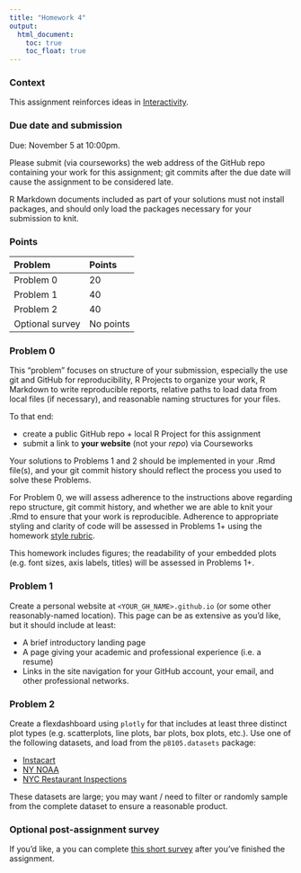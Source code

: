```yaml
---
title: "Homework 4"
output:
  html_document: 
    toc: true
    toc_float: true
---
```


### Context

This assignment reinforces ideas in [Interactivity](topic_interactivity.html). 

### Due date and submission

Due: November 5 at 10:00pm. 

Please submit (via courseworks) the web address of the GitHub repo containing your work for this assignment; git commits after the due date will cause the assignment to be considered late.

R Markdown documents included as part of your solutions must not install packages, and should only load the packages necessary for your submission to knit. 

### Points

| Problem         | Points    |
|:--------------- |:--------- |
| Problem 0       | 20        |
| Problem 1       | 40        |
| Problem 2       | 40        |
| Optional survey | No points |


### Problem 0

This "problem" focuses on structure of your submission, especially the use git and GitHub for reproducibility, R Projects to organize your work, R Markdown to write reproducible reports, relative paths to load data from local files (if necessary), and reasonable naming structures for your files. 

To that end: 

* create a public GitHub repo + local R Project for this assignment
* submit a link to **your website** (not your _repo_) via Courseworks

Your solutions to Problems 1 and 2 should be implemented in your .Rmd file(s), and your git commit history should reflect the process you used to solve these Problems. 

For Problem 0, we will assess adherence to the instructions above regarding repo structure, git commit history, and whether we are able to knit your .Rmd to ensure that your work is reproducible. Adherence to appropriate styling and clarity of code will be assessed in Problems 1+ using the homework [style rubric](homework_style_rubric.html). 

This homework includes figures; the readability of your embedded plots (e.g. font sizes, axis labels, titles) will be assessed in Problems 1+.


### Problem 1

Create a personal website at `<YOUR_GH_NAME>.github.io` (or some other reasonably-named location). This page can be as extensive as you'd like, but it should include at least:

* A brief introductory landing page
* A page giving your academic and professional experience (i.e. a resume)
* Links in the site navigation for your GitHub account, your email, and other professional networks. 


### Problem 2

Create a flexdashboard using `plotly` for that includes at least three distinct plot types (e.g. scatterplots, line plots, bar plots, box plots, etc.). Use one of the following datasets, and load from the `p8105.datasets` package:

* [Instacart](dataset_instacart.html)
* [NY NOAA](dataset_noaa.html)
* [NYC Restaurant Inspections](dataset_restaurant_inspections.html)

These datasets are large; you may want / need to filter or randomly sample from the complete dataset to ensure a reasonable product.

### Optional post-assignment survey

If you'd like, a you can complete [this short survey](https://forms.gle/ud4gQNCKKHff4CAXA) after you've finished the assignment.